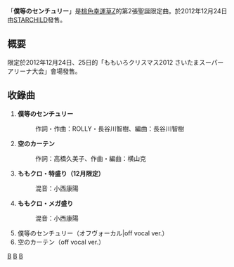 {{Infobox Single 
| Name           = 僕等のセンチュリー
| Artist         = [[桃色幸運草Z|桃色幸運草Z]]
| Album          = 
| A-side         = 僕等のセンチュリー<br/>
| B-side         = 空のカーテン<br/>ももクロ・特盛り（12月限定）<br/>ももクロ・メガ盛り
| Released       = 2012年12月24日
| Format         = 聖誕限定曲
| Recorded       = 
| Genre          = [[J-POP|J-POP]]
| Length         = 
| Label          = [[STARCHILD|STARCHILD]]
| Writer         = 
| Producer       = 
| Certification  = 
| Chart position = 
| Last single    = [[白い風|白い風]]<br />（2011年）
| This single    = '''僕等のセンチュリー'''<br />（2012年）
| Next single    = [[泣いちゃいそう冬|泣いちゃいそう冬/鋼の意志]]<br />（2013年）
| Misc           = 
}}
「'''僕等のセンチュリー'''」是[[桃色幸運草Z|桃色幸運草Z]]的第2張聖誕限定曲。於2012年12月24日由[[STARCHILD|STARCHILD]]發售。

== 概要 ==
限定於2012年12月24日、25日的「ももいろクリスマス2012 さいたまスーパーアリーナ大会」會場發售。

== 收錄曲 ==
# '''僕等のセンチュリー'''
#: 作詞・作曲：ROLLY・長谷川智樹、編曲：長谷川智樹
# '''空のカーテン'''
#: 作詞：高橋久美子、作曲・編曲：横山克
# '''ももクロ・特盛り（12月限定）'''
#: 混音：小西康陽
# '''ももクロ・メガ盛り'''
#: 混音：小西康陽
# 僕等のセンチュリー（オフヴォーカル|off vocal ver.）
# 空のカーテン（off vocal ver.）

[[Category:桃色幸運草Z歌曲|B]]
[[Category:King_Records歌曲|B]]
[[Category:2012年單曲|B]]